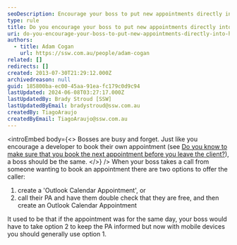 ```yaml
---
seoDescription: Encourage your boss to put new appointments directly into their phone calendar for efficient scheduling and reduced dependency on assistants.
type: rule
title: Do you encourage your boss to put new appointments directly into their phone?
uri: do-you-encourage-your-boss-to-put-new-appointments-directly-into-his-phone
authors:
  - title: Adam Cogan
    url: https://ssw.com.au/people/adam-cogan
related: []
redirects: []
created: 2013-07-30T21:29:12.000Z
archivedreason: null
guid: 185800ba-ec00-45aa-91ea-fc179c0d9c94
lastUpdated: 2024-06-08T03:27:17.000Z
lastUpdatedBy: Brady Stroud [SSW]
lastUpdatedByEmail: bradystroud@ssw.com.au
createdBy: TiagoAraujo
createdByEmail: TiagoAraujo@ssw.com.au
---
```


<introEmbed
  body={<>
Bosses are busy and forget. Just like you encourage a developer to book their own appointment (see [Do you know to make sure that you book the next appointment before you leave the client?](/do-you-know-to-make-sure-that-you-book-the-next-appointment-before-you-leave-the-client)), a boss should be the same.
  </>}
/>
When your boss takes a call from someone wanting to book an appointment there are two options to offer the caller:

1. create a 'Outlook Calendar Appointment', or
2. call their PA and have them double check that they are free, and then create an Outlook Calendar Appointment

It used to be that if the appointment was for the same day, your boss would have to take option 2 to keep the PA informed but now with mobile devices you should generally use option 1.
